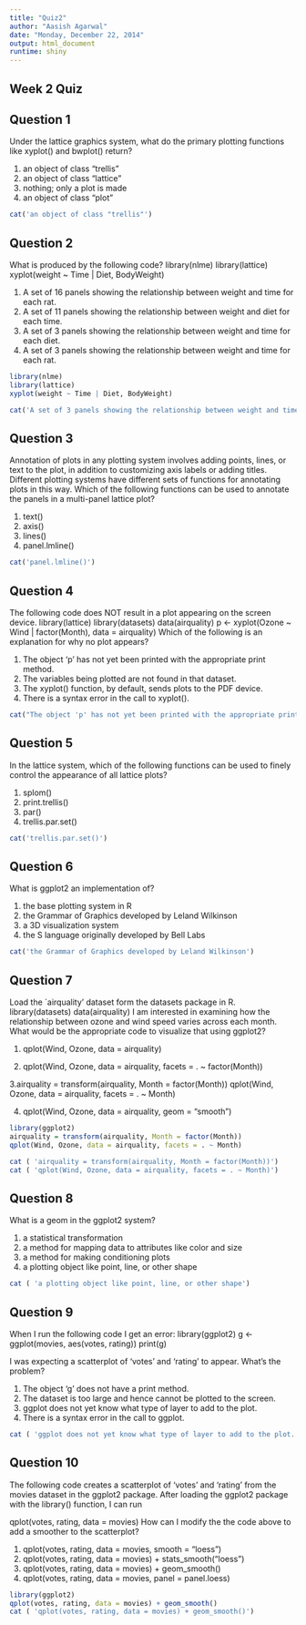 ```yaml
---
title: "Quiz2"
author: "Aasish Agarwal"
date: "Monday, December 22, 2014"
output: html_document
runtime: shiny
---
```


## Week 2 Quiz

## Question 1
Under the lattice graphics system, what do the primary plotting functions like xyplot() and bwplot() return?

1. an object of class "trellis"
1. an object of class "lattice"
1. nothing; only a plot is made
1. an object of class "plot"

```r
cat('an object of class "trellis"')
```

## Question 2
What is produced by the following code?
library(nlme)
library(lattice)
xyplot(weight ~ Time | Diet, BodyWeight)

1. A set of 16 panels showing the relationship between weight and time for each rat.
1. A set of 11 panels showing the relationship between weight and diet for each time.
1. A set of 3 panels showing the relationship between weight and time for each diet.
1. A set of 3 panels showing the relationship between weight and time for each rat.

```r
library(nlme)
library(lattice)
xyplot(weight ~ Time | Diet, BodyWeight)

cat('A set of 3 panels showing the relationship between weight and time for each diet')
```

## Question 3
Annotation of plots in any plotting system involves adding points, lines, or text to the plot, in addition to customizing axis labels or adding titles. Different plotting systems have different sets of functions for annotating plots in this way. Which of the following functions can be used to annotate the panels in a multi-panel lattice plot?

1. text()
1. axis()
1. lines()
1. panel.lmline()

```r
cat('panel.lmline()')
```

## Question 4
The following code does NOT result in a plot appearing on the screen device.
library(lattice)
library(datasets)
data(airquality)
p <- xyplot(Ozone ~ Wind | factor(Month), data = airquality)
Which of the following is an explanation for why no plot appears?

1. The object 'p' has not yet been printed with the appropriate print method.
1. The variables being plotted are not found in that dataset.
1. The xyplot() function, by default, sends plots to the PDF device.
1. There is a syntax error in the call to xyplot().

```r
cat("The object 'p' has not yet been printed with the appropriate print method.")
```

## Question 5
In the lattice system, which of the following functions can be used to finely control the appearance of all lattice plots?

1. splom()
1. print.trellis()
1. par()
1. trellis.par.set()

```r
cat('trellis.par.set()')
```

## Question 6
What is ggplot2 an implementation of?

1. the base plotting system in R
1. the Grammar of Graphics developed by Leland Wilkinson
1. a 3D visualization system
1. the S language originally developed by Bell Labs

```r
cat('the Grammar of Graphics developed by Leland Wilkinson')
```

## Question 7
Load the `airquality' dataset form the datasets package in R.
library(datasets)
data(airquality)
I am interested in examining how the relationship between ozone and wind speed varies across each month. What would be the appropriate code to visualize that using ggplot2?

1. qplot(Wind, Ozone, data = airquality)

2. qplot(Wind, Ozone, data = airquality, facets = . ~ factor(Month))
 
3.airquality = transform(airquality, Month = factor(Month))
qplot(Wind, Ozone, data = airquality, facets = . ~ Month)

4. qplot(Wind, Ozone, data = airquality, geom = "smooth")

```r
library(ggplot2)
airquality = transform(airquality, Month = factor(Month))
qplot(Wind, Ozone, data = airquality, facets = . ~ Month)

cat ( 'airquality = transform(airquality, Month = factor(Month))')
cat ( 'qplot(Wind, Ozone, data = airquality, facets = . ~ Month)')

```

## Question 8
What is a geom in the ggplot2 system?

1. a statistical transformation
1. a method for mapping data to attributes like color and size
1. a method for making conditioning plots
1. a plotting object like point, line, or other shape

```r
cat ( 'a plotting object like point, line, or other shape')
```

## Question 9
When I run the following code I get an error:
library(ggplot2)
g <- ggplot(movies, aes(votes, rating))
print(g)

I was expecting a scatterplot of 'votes' and 'rating' to appear. What's the problem?

1. The object 'g' does not have a print method.
1. The dataset is too large and hence cannot be plotted to the screen.
1. ggplot does not yet know what type of layer to add to the plot.
1. There is a syntax error in the call to ggplot.

```r
cat ( 'ggplot does not yet know what type of layer to add to the plot.')
```


## Question 10
The following code creates a scatterplot of 'votes' and 'rating' from the movies dataset in the ggplot2 package. After loading the ggplot2 package with the library() function, I can run

qplot(votes, rating, data = movies)
How can I modify the the code above to add a smoother to the scatterplot?

1. qplot(votes, rating, data = movies, smooth = "loess")
1. qplot(votes, rating, data = movies) + stats_smooth("loess")
1. qplot(votes, rating, data = movies) + geom_smooth()
1. qplot(votes, rating, data = movies, panel = panel.loess)

```r
library(ggplot2)
qplot(votes, rating, data = movies) + geom_smooth()
cat ( 'qplot(votes, rating, data = movies) + geom_smooth()')
```

